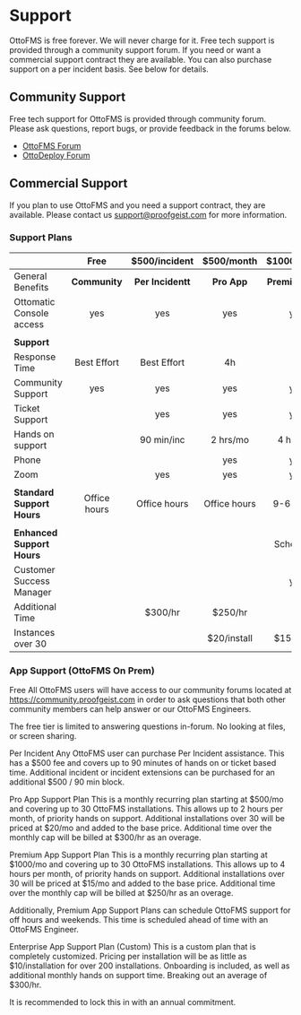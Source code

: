 # Support

OttoFMS is free forever. We will never charge for it. Free tech support is provided through a community support forum. If you need or want a commercial support contract they are available. You can also purchase support on a per incident basis. See below for details.

## Community Support

Free tech support for OttoFMS is provided through community forum. Please ask questions, report bugs, or provide feedback in the forums below.

- [OttoFMS Forum](https://community.proofgeist.com/c/OttoFMS/6)
- [OttoDeploy Forum](https://community.proofgeist.com/c/ottodeploy/7)

## Commercial Support

If you plan to use OttoFMS and you need a support contract, they are available. Please contact us support@proofgeist.com for more information.

### Support Plans

|                            |     Free      |   $500/incident   |  $500/month  |   $1000/month   |
| :------------------------- | :-----------: | :---------------: | :----------: | :-------------: |
| General Benefits           | **Community** | **Per Incidentt** | **Pro App**  | **Premium App** |
| Ottomatic Console access   |      yes      |        yes        |     yes      |       yes       |
|                            |               |                   |              |                 |
| **Support**                |               |                   |              |                 |
| Response Time              |  Best Effort  |    Best Effort    |      4h      |       1h        |
| Community Support          |      yes      |        yes        |     yes      |       yes       |
| Ticket Support             |               |        yes        |     yes      |       yes       |
| Hands on support           |               |    90 min/inc     |   2 hrs/mo   |    4 hrs/mo     |
| Phone                      |               |                   |     yes      |       yes       |
| Zoom                       |               |        yes        |     yes      |       yes       |
|                            |               |                   |              |                 |
| **Standard Support Hours** | Office hours  |   Office hours    | Office hours |    9-6 PM ET    |
|                            |               |                   |              |                 |
| **Enhanced Support Hours** |               |                   |              |    Scheduled    |
| Customer Success Manager   |               |                   |              |       yes       |
| Additional Time            |               |      $300/hr      |   $250/hr    |                 |
| Instances over 30          |               |                   | $20/install  |   $15/install   |

### App Support (OttoFMS On Prem)

Free
All OttoFMS users will have access to our community forums located at https://community.proofgeist.com in order to ask questions that both other community members can help answer or our OttoFMS Engineers.

The free tier is limited to answering questions in-forum. No looking at files, or screen sharing.

Per Incident
Any OttoFMS user can purchase Per Incident assistance. This has a $500 fee and covers up to 90 minutes of hands on or ticket based time. Additional incident or incident extensions can be purchased for an additional $500 / 90 min block.

Pro App Support Plan
This is a monthly recurring plan starting at $500/mo and covering up to 30 OttoFMS installations. This allows up to 2 hours per month, of priority hands on support. Additional installations over 30 will be priced at $20/mo and added to the base price. Additional time over the monthly cap will be billed at $300/hr as an overage.

Premium App Support Plan
This is a monthly recurring plan starting at $1000/mo and covering up to 30 OttoFMS installations. This allows up to 4 hours per month, of priority hands on support. Additional installations over 30 will be priced at $15/mo and added to the base price. Additional time over the monthly cap will be billed at $250/hr as an overage.

Additionally, Premium App Support Plans can schedule OttoFMS support for off hours and weekends. This time is scheduled ahead of time with an OttoFMS Engineer.

Enterprise App Support Plan (Custom)
This is a custom plan that is completely customized. Pricing per installation will be as little as $10/installation for over 200 installations. Onboarding is included, as well as additional monthly hands on support time. Breaking out an average of $300/hr.

It is recommended to lock this in with an annual commitment.
